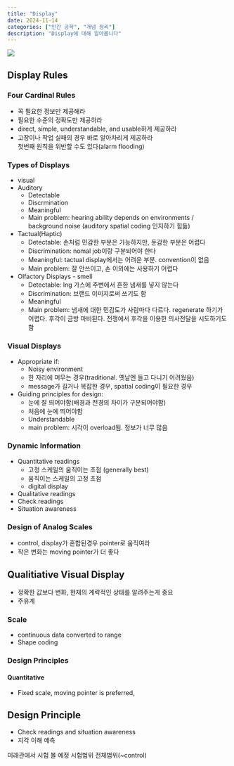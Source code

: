 ```yaml
---
title: "Display"
date: 2024-11-14
categories: ["인간 공학", "개념 정리"]
description: "Display에 대해 알아봅니다"
---
```


![](/img/human-thumb.jpg){.post-thumbnail}

## Display Rules

### Four Cardinal Rules

- 꼭 필요한 정보만 제공해라
- 필요한 수준의 정확도만 제공하라
- direct, simple, understandable, and usable하게 제공하라
- 고장이나 작업 실패의 경우 바로 알아차리게 제공하라  
  첫번째 원칙을 위반할 수도 있다(alarm flooding)

### Types of Displays

- visual
- Auditory
  - Detectable
  - Discrmination
  - Meaningful
  - Main problem: hearing ability depends on environments / background noise (auditory spatial coding 인지하기 힘듦)
- Tactual(Haptic)
  - Detectable: 손처럼 민감한 부분은 가능하지만, 둔감한 부분은 어렵다
  - Discrimination: nomal job이랑 구분되어야 한다
  - Meaningful: tactual display에서는 어려운 부분. convention이 없음
  - Main problem: 잘 안쓰이고, 손 이외에는 사용하기 어렵다
- Olfactory Displays - smell
  - Detectable: lng 가스에 주변에서 흔한 냄새를 넣지 않는다
  - Discrimination: 브랜드 이미지로써 쓰기도 함
  - Meaningful
  - Main problem: 냄새에 대한 민감도가 사람마다 다르다. regenerate 하기가 어렵다. 후각이 금방 마비된다. 전쟁에서 후각을 이용한 의사전달을 시도하기도 함

### Visual Displays

- Appropriate if:
  - Noisy environment
  - 한 자리에 머무는 경우(traditional. 옛날엔 들고 다니기 어려웠음)
  - message가 길거나 복잡한 경우, spatial coding이 필요한 경우
- Guiding principles for design:
  - 눈에 잘 띄어야함(배경과 전경의 차이가 구분되어야함)
  - 처음에 눈에 띄어야함
  - Understandable
  - main problem: 시각이 overload됨. 정보가 너무 많음

### Dynamic Information

- Quantitative readings
  - 고정 스케일의 움직이는 초점 (generally best)
  - 움직이는 스케일의 고정 초점
  - digital display
- Qualitative readings
- Check readings
- Situation awareness

### Design of Analog Scales

- control, display가 혼합된경우 pointer로 움직여라
- 작은 변화는 moving pointer가 더 좋다

## Qualitiative Visual Display

- 정확한 값보다 변화, 현재의 계략적인 상태를 알려주는게 중요
- 주유계

### Scale

- continuous data converted to range
- Shape coding

### Design Principles
#### Quantitative
- Fixed scale, moving pointer is preferred, 

## Design Principle

- Check readings and situation awareness
- 지각 이해 예측





미래관에서 시험 볼 예정
시험범위 전체범위(~control)

